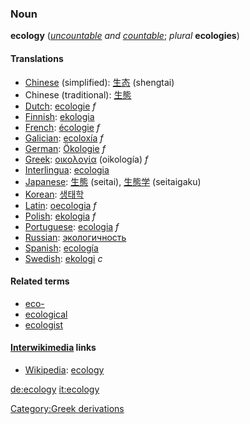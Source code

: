 ===Noun===
'''ecology''' (''[[uncountable]] and [[countable]]''; ''plural'' '''ecologies''')

====Translations====
*[[Chinese]] (simplified): [[生态]] (shengtai)
*Chinese (traditional): [[生態]]
*[[Dutch]]: [[ecologie]] ''f''
*[[Finnish]]: [[ekologia]]
*[[French]]: [[écologie]] ''f''
*[[Galician]]: [[ecoloxía]] ''f''
*[[German]]: [[Ökologie]] ''f''
*[[Greek]]: [[οικολογία]] (oikología) ''f''
*[[Interlingua]]: [[ecologia]]
*[[Japanese]]: [[生態]] (seitai), [[生態学]] (seitaigaku)
*[[Korean]]: [[생태학]]
*[[Latin]]: [[oecologia]] ''f''
*[[Polish]]: [[ekologia]] ''f''
*[[Portuguese]]: [[ecologia]] ''f''
*[[Russian]]: [[экологичность]]
*[[Spanish]]: [[w:es:ecología|ecología]]
*[[Swedish]]: [[ekologi]] ''c''

====Related terms====
*[[eco-]]
*[[ecological]]
*[[ecologist]]

====[[Interwikimedia]] links ====
* [[Wikipedia]]: [[w:ecology|ecology]]

[[de:ecology]]
[[it:ecology]]
[[Category:Greek derivations]]